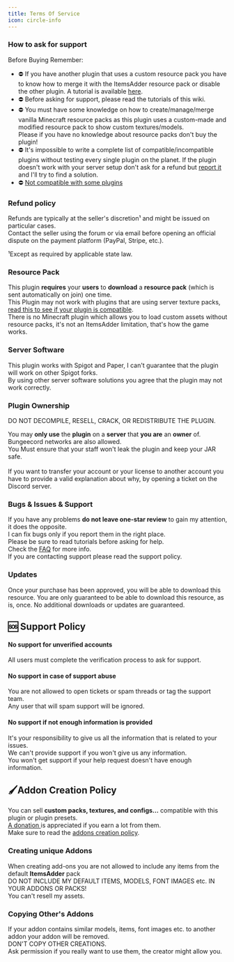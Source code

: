```yaml
---
title: Terms Of Service
icon: circle-info
---
```


### How to ask for support

<Card title="Getting Support" icon="link" href="https://forum.devs.beer/d/16-getting-support" horizontal></Card>

<Warning>
Before Buying Remember:

* ⛔ If you have another plugin that uses a custom resource pack you have to know how to merge it with the ItemsAdder resource pack or disable the other plugin. A tutorial is available [here](/plugin-usage/merge-resourcepacks).
* ⛔ Before asking for support, please read the tutorials of this wiki.
* ⛔ You must have some knowledge on how to create/manage/merge vanilla Minecraft resource packs as this plugin uses a custom-made and modified resource pack to show custom textures/models.\
  Please if you have no knowledge about resource packs don't buy the plugin!
* ⛔ It's impossible to write a complete list of compatible/incompatible plugins without testing every single plugin on the planet. If the plugin doesn't work with your server setup don't ask for a refund but [report it](/tos.md#bugs-and-issues-and-support) and I'll try to find a solution.
* ⛔ [Not compatible with some plugins](/compatibility-with-other-plugins/not-compatible)
</Warning>


### Refund policy

Refunds are typically at the seller's discretion¹ and might be issued on particular cases.\
Contact the seller using the forum or via email before opening an official dispute on the payment platform (PayPal, Stripe, etc.).

¹Except as required by applicable state law.

### Resource Pack

This plugin **requires** your **users** to **download** a **resource pack** (which is sent automatically on join) one time.\
This Plugin may not work with plugins that are using server texture packs, [read this to see if your plugin is compatible](/compatibility-with-other-plugins/).\
There is no Minecraft plugin which allows you to load custom assets without resource packs, it's not an ItemsAdder limitation, that's how the game works.

### Server Software

This plugin works with Spigot and Paper, I can't guarantee that the plugin will work on other Spigot forks.\
By using other server software solutions you agree that the plugin may not work correctly.

### **Plugin Ownership**

DO NOT DECOMPILE, RESELL, CRACK, OR REDISTRIBUTE THE PLUGIN.

You may **only use** the **plugin** on a **server** that **you are** an **owner** of.\
Bungeecord networks are also allowed.\
You Must ensure that your staff won't leak the plugin and keep your JAR safe.\
\
If you want to transfer your account or your license to another account you have to provide a valid explanation about why, by opening a ticket on the Discord server.

### Bugs & Issues & Support

If you have any problems **do not leave one-star review** to gain my attention, it does the opposite.\
I can fix bugs only if you report them in the right place.\
Please be sure to read tutorials before asking for help.\
Check the [FAQ](/faq) for more info.\
If you are contacting support please read the support policy.

### Updates

Once your purchase has been approved, you will be able to download this resource. You are only guaranteed to be able to download this resource, as is, once. No additional downloads or updates are guaranteed.

## 🆘 Support Policy

#### No support for unverified accounts

All users must complete the verification process to ask for support.

#### No support in case of support abuse

You are not allowed to open tickets or spam threads or tag the support team.\
Any user that will spam support will be ignored.

#### No support if not enough information is provided

It's your responsibility to give us all the information that is related to your issues.\
We can't provide support if you won't give us any information.\
You won't get support if your help request doesn't have enough information.

## 🖌️Addon Creation Policy

You can sell **custom packs, textures, and configs...** compatible with this plugin or plugin presets.\
[A donation ](http://a.devs.beer/lonedevdonate)is appreciated if you earn a lot from them.\
Make sure to read the [addons creation policy](tos.md#addon-creation-policy).

### Creating unique Addons

When creating add-ons you are not allowed to include any items from the default **ItemsAdder** pack\
DO NOT INCLUDE MY DEFAULT ITEMS, MODELS, FONT IMAGES etc. IN YOUR ADDONS OR PACKS!\
You can't resell my assets.

### Copying Other's Addons

If your addon contains similar models, items, font images etc. to another addon your addon will be removed.\
DON'T COPY OTHER CREATIONS.\
Ask permission if you really want to use them, the creator might allow you.
